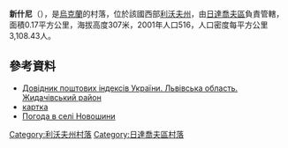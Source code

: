 {{coord|49|16|33|N|24|18|59|E|scale:100000|display=title}}

'''新什尼'''（{{lang-uk|Новошини}}），是[[烏克蘭|烏克蘭]]的村落，位於該國西部[[利沃夫州|利沃夫州]]，由[[日達喬夫區|日達喬夫區]]負責管轄，面積0.17平方公里，海拔高度307米，2001年人口516，人口密度每平方公里3,108.43人。

==參考資料==
*[http://www.uaidx.com/13/282/index Довідник поштових індексів України. Львівська область. Жидачівський район] {{Wayback|url=http://www.uaidx.com/13/282/index |date=20160909184734 }}
*[http://gska2.rada.gov.ua/pls/z7502/A005?rdat1=05.02.2009&rf7571=19550 картка]{{dead link|date=2018年3月 |bot=InternetArchiveBot |fix-attempted=yes }}
* [http://weather.in.ua/ua/l'vovskaja/18327 Погода в селі Новошини]{{Wayback|url=http://weather.in.ua/ua/l%27vovskaja/18327 |date=20111221144541 }}

{{DEFAULTSORT:Новошини}}
[[Category:利沃夫州村落|Category:利沃夫州村落]]
[[Category:日達喬夫區村落|Category:日達喬夫區村落]]


{{Lviv-geo-stub}}